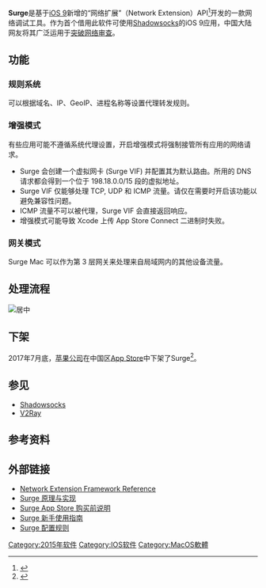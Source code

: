 {{NoteTA|G1=IT}}
{{Infobox software
| name = Surge
| logo = Surge iOS.png
| screenshot = Surge_iOS-iPad.jpeg
| caption = Surge 1.0.0 运行于 iPad
| developer = [https://web.archive.org/web/20170519205004/http://yach.me/ Yachen Liu]
| latest preview version = [[macOS|macOS]] 4.2.5（1409）
| latest preview date = {{Start date and age|2021|11|24}}
| operating system = [[iOS|iOS]]、[[iPadOS|iPadOS]]、[[macOS|macOS]]
| language = [[简体中文|简体中文]]、[[英语|英语]]
| language count = 2
| genre = 网络调试
| license = 
| website = {{URL|//nssurge.com}}
}}

'''Surge'''是基于[[iOS_9|iOS 9]]新增的“网络扩展”（Network Extension）API<ref>{{cite web|title=iPad 商务应用 - iOS - Apple (中国)|url=http://www.apple.com/cn/ipad/business/ios/|website=Apple|accessdate=2016-06-01|quote="iOS 9 还拥有新的网络扩展 API，让开发人员能够为 VPN、先进内容过滤和俘获型无线网络创建 app 扩展。"|archive-url=https://web.archive.org/web/20160525045125/http://www.apple.com/cn/ipad/business/ios/|archive-date=2016-05-25|dead-url=yes}}</ref>开发的一款网络调试工具。作为首个借用此软件可使用[[Shadowsocks|Shadowsocks]]的iOS 9应用，中国大陆网友将其广泛运用于[[突破网络审查|突破网络审查]]。

== 功能 ==

=== 规则系统 ===
可以根据域名、IP、GeoIP、进程名称等设置代理转发规则。

=== 增强模式 ===
有些应用可能不遵循系统代理设置，开启增强模式将强制接管所有应用的网络请求。

* Surge 会创建一个虚拟网卡 (Surge VIF) 并配置其为默认路由。所用的 DNS 请求都会得到一个位于 198.18.0.0/15 段的虚拟地址。
* Surge VIF 仅能够处理 TCP, UDP 和 ICMP 流量。请仅在需要时开启该功能以避免兼容性问题。
* ICMP 流量不可以被代理，Surge VIF 会直接返回响应。
* 增强模式可能导致 Xcode 上传 App Store Connect 二进制时失败。

=== 网关模式 ===
Surge Mac 可以作为第 3 层网关来处理来自局域网内的其他设备流量。

== 处理流程 ==
[[File:Surge_ABC.png|居中]]
{{clear|left}}

== 下架 ==
{{see also|中国区App Store下架VPN应用事件}}
2017年7月底，[[苹果公司|苹果公司]]在中国区[[App_Store_(iOS)|App Store]]中下架了Surge<ref>{{Cite web|url=http://tech.sina.com.cn/roll/2017-07-30/doc-ifyinwmp0796951.shtml|title=苹果中国 App Store 下架了越来越多的网络访问工具|accessdate=2017-08-01|work=tech.sina.com.cn|archive-date=2017-08-01|archive-url=https://web.archive.org/web/20170801195903/http://tech.sina.com.cn/roll/2017-07-30/doc-ifyinwmp0796951.shtml|dead-url=no}}</ref>。

== 参见 ==
{{Portal box|软件}}
* [[Shadowsocks|Shadowsocks]]
*[[V2Ray|V2Ray]]

== 参考资料 ==
{{Reflist|30em}}

== 外部链接 ==
* [https://developer.apple.com/library/ios/documentation/NetworkExtension/Reference/Network_Extension_Framework_Reference/ Network Extension Framework Reference]{{Wayback|url=https://developer.apple.com/library/ios/documentation/NetworkExtension/Reference/Network_Extension_Framework_Reference/ |date=20160812091748 }}
* [https://medium.com/@Blankwonder/surge-%E5%8E%9F%E7%90%86%E4%B8%8E%E5%AE%9E%E7%8E%B0-8aa3304fb3bb#.kw86lrh4o Surge 原理与实现]{{Wayback|url=https://medium.com/@Blankwonder/surge-%E5%8E%9F%E7%90%86%E4%B8%8E%E5%AE%9E%E7%8E%B0-8aa3304fb3bb#.kw86lrh4o |date=20160129053600 }}
* [https://medium.com/@Blankwonder/surge-appstore-%E8%B4%AD%E4%B9%B0%E5%89%8D%E8%AF%B4%E6%98%8E-4bf1feb58c44#.24ob73nav Surge App Store 购买前说明]{{Wayback|url=https://medium.com/@Blankwonder/surge-appstore-%E8%B4%AD%E4%B9%B0%E5%89%8D%E8%AF%B4%E6%98%8E-4bf1feb58c44#.24ob73nav |date=20151223040523 }}
* [https://medium.com/@scomper/surge-%E9%85%8D%E7%BD%AE%E6%96%87%E4%BB%B6-a1533c10e80b#.cdril4kv8 Surge 新手使用指南]{{Wayback|url=https://medium.com/@scomper/surge-%E9%85%8D%E7%BD%AE%E6%96%87%E4%BB%B6-a1533c10e80b#.cdril4kv8 |date=20160129010757 }}
* [https://gist.github.com/Blankwonder/dca87b84b1052f4a6a277dce73e9c01a Surge 配置规则]{{Wayback|url=https://gist.github.com/Blankwonder/dca87b84b1052f4a6a277dce73e9c01a |date=20171005091632 }}

[[Category:2015年软件|Category:2015年软件]]
[[Category:IOS软件|Category:IOS软件]]
[[Category:MacOS軟體|Category:MacOS軟體]]
